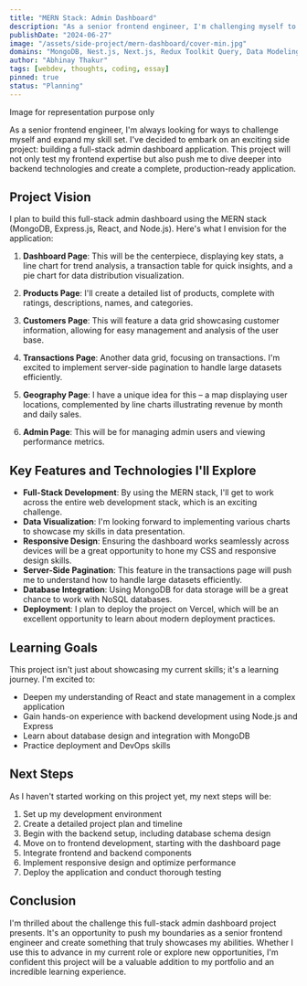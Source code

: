 ```yaml
---
title: "MERN Stack: Admin Dashboard"
description: "As a senior frontend engineer, I'm challenging myself to build a full-stack admin dashboard using the MERN stack. This project will expand my skills across the entire web development process, from crafting interactive UI components to handling backend logic and database management."
publishDate: "2024-06-27"
image: "/assets/side-project/mern-dashboard/cover-min.jpg"
domains: "MongoDB, Nest.js, Next.js, Redux Toolkit Query, Data Modeling"
author: "Abhinay Thakur"
tags: [webdev, thoughts, coding, essay]
pinned: true
status: "Planning"
---
```


<LightBoxImage src="/assets/side-project/mern-dashboard/cover.png" alt="Screenshot">
  <div>Image for representation purpose only</div>
</LightBoxImage>

As a senior frontend engineer, I'm always looking for ways to challenge myself and expand my skill set. I've decided to embark on an exciting side project: building a full-stack admin dashboard application. This project will not only test my frontend expertise but also push me to dive deeper into backend technologies and create a complete, production-ready application.

## Project Vision

I plan to build this full-stack admin dashboard using the MERN stack (MongoDB, Express.js, React, and Node.js). Here's what I envision for the application:

1. **Dashboard Page**: This will be the centerpiece, displaying key stats, a line chart for trend analysis, a transaction table for quick insights, and a pie chart for data distribution visualization.

2. **Products Page**: I'll create a detailed list of products, complete with ratings, descriptions, names, and categories.

3. **Customers Page**: This will feature a data grid showcasing customer information, allowing for easy management and analysis of the user base.

4. **Transactions Page**: Another data grid, focusing on transactions. I'm excited to implement server-side pagination to handle large datasets efficiently.

5. **Geography Page**: I have a unique idea for this – a map displaying user locations, complemented by line charts illustrating revenue by month and daily sales.

6. **Admin Page**: This will be for managing admin users and viewing performance metrics.

## Key Features and Technologies I'll Explore

- **Full-Stack Development**: By using the MERN stack, I'll get to work across the entire web development stack, which is an exciting challenge.
- **Data Visualization**: I'm looking forward to implementing various charts to showcase my skills in data presentation.
- **Responsive Design**: Ensuring the dashboard works seamlessly across devices will be a great opportunity to hone my CSS and responsive design skills.
- **Server-Side Pagination**: This feature in the transactions page will push me to understand how to handle large datasets efficiently.
- **Database Integration**: Using MongoDB for data storage will be a great chance to work with NoSQL databases.
- **Deployment**: I plan to deploy the project on Vercel, which will be an excellent opportunity to learn about modern deployment practices.

## Learning Goals

This project isn't just about showcasing my current skills; it's a learning journey. I'm excited to:

- Deepen my understanding of React and state management in a complex application
- Gain hands-on experience with backend development using Node.js and Express
- Learn about database design and integration with MongoDB
- Practice deployment and DevOps skills

## Next Steps

As I haven't started working on this project yet, my next steps will be:

1. Set up my development environment
2. Create a detailed project plan and timeline
3. Begin with the backend setup, including database schema design
4. Move on to frontend development, starting with the dashboard page
5. Integrate frontend and backend components
6. Implement responsive design and optimize performance
7. Deploy the application and conduct thorough testing

## Conclusion

I'm thrilled about the challenge this full-stack admin dashboard project presents. It's an opportunity to push my boundaries as a senior frontend engineer and create something that truly showcases my abilities. Whether I use this to advance in my current role or explore new opportunities, I'm confident this project will be a valuable addition to my portfolio and an incredible learning experience.